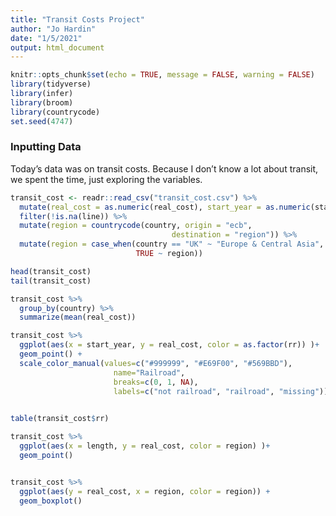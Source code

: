 ```yaml
---
title: "Transit Costs Project"
author: "Jo Hardin"
date: "1/5/2021"
output: html_document
---
```


```r
knitr::opts_chunk$set(echo = TRUE, message = FALSE, warning = FALSE)
library(tidyverse)
library(infer)
library(broom)
library(countrycode)
set.seed(4747)
```

###  Inputting Data

Today's data was on transit costs.  Because I don't know a lot about transit, we spent the time, just exploring the variables.

```r
transit_cost <- readr::read_csv("transit_cost.csv") %>%
  mutate(real_cost = as.numeric(real_cost), start_year = as.numeric(start_year)) %>%
  filter(!is.na(line)) %>%
  mutate(region = countrycode(country, origin = "ecb", 
                                    destination = "region")) %>%
  mutate(region = case_when(country == "UK" ~ "Europe & Central Asia",
                            TRUE ~ region))
```


```r
head(transit_cost)
tail(transit_cost)

transit_cost %>%
  group_by(country) %>%
  summarize(mean(real_cost))
```


```r
transit_cost %>%
  ggplot(aes(x = start_year, y = real_cost, color = as.factor(rr)) )+ 
  geom_point() +
  scale_color_manual(values=c("#999999", "#E69F00", "#569BBD"), 
                       name="Railroad",
                       breaks=c(0, 1, NA),
                       labels=c("not railroad", "railroad", "missing"))
  
```


```r
table(transit_cost$rr)
```




```r
transit_cost %>%
  ggplot(aes(x = length, y = real_cost, color = region) )+ 
  geom_point() 


transit_cost %>%
  ggplot(aes(y = real_cost, x = region, color = region)) + 
  geom_boxplot() 
```

